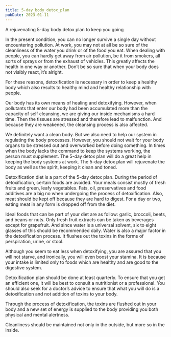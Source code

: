 ```yaml
---
title: 5-day_body_detox_plan
pubDate: 2023-01-11
---
```


A rejuvenating 5-day body detox plan to keep you going


In the present condition, you can no longer survive a single day without encountering pollution. At work, you may not at all be so sure of the cleanliness of the water you drink or of the food you eat. When dealing with people, you can hardly get away from air pollution, be it from smokers, all sorts of sprays or from the exhaust of vehicles. This greatly affects the health in one way or another. Don’t be so sure that when your body does not visibly react, it’s alright.

For these reasons, detoxification is necessary in order to keep a healthy body which also results to healthy mind and healthy relationship with people. 

Our body has its own means of healing and detoxifying. However, when pollutants that enter our body had been accumulated more than the capacity of self cleansing, we are giving our inside mechanisms a hard time. Then the tissues are stressed and therefore lead to malfunction. And because they are weakened, the cleansing process is also affected.

We definitely want a clean body. But we also need to help our system in regulating the body processes. However, you should not wait for your body organs to be stressed out and overworked before doing something. In times when the body lacks the command to keep the systems working, the person must supplement. The 5-day detox plan will do a great help in keeping the body systems at work. The 5-day detox plan will rejuvenate the body as well as the spirit, keeping it clean and toned.

Detoxification diet is a part of the 5-day detox plan. During the period of detoxification, certain foods are avoided. Your meals consist mostly of fresh fruits and green, leafy vegetables. Fats, oil, preservatives and food additives are a big no when undergoing the process of detoxification. Also, meat should be kept off because they are hard to digest. For a day or two, eating meat in any form is dropped off from the diet.

Ideal foods that can be part of your diet are as follow: garlic, broccoli, beets, and beans or nuts. Only fresh fruit extracts can be taken as beverages except for grapefruit. And since water is a universal solvent, six to eight glasses of this should be recommended daily. Water is also a major factor in the detoxification process. It flushes out the toxins in the forms of perspiration, urine, or stool. 
 
Although you seem to eat less when detoxifying, you are assured that you will not starve, and ironically, you will even boost your stamina. It is because your intake is limited only to foods which are healthy and are good to the digestive system. 

Detoxification plan should be done at least quarterly. To ensure that you get an efficient one, it will be best to consult a nutritionist or a professional. You should also seek for a doctor’s advice to ensure that what you will do is a detoxification and not addition of toxins to your body. 

Through the process of detoxification, the toxins are flushed out in your body and a new set of energy is supplied to the body providing you both physical and mental alertness. 

Cleanliness should be maintained not only in the outside, but more so in the inside.